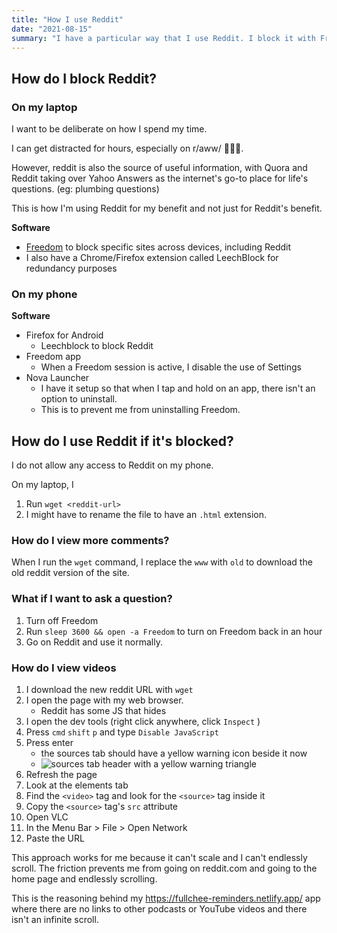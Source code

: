```yaml
---
title: "How I use Reddit"
date: "2021-08-15"
summary: "I have a particular way that I use Reddit. I block it with Freedom and I use wget to download individual pages."
---
```


## How do I block Reddit?

### On my laptop
I want to be deliberate on how I spend my time.

I can get distracted for hours, especially on r/aww/ 🐰🐱🐶.

However, reddit is also the source of useful information, with Quora and Reddit taking over Yahoo Answers as the internet's go-to place for life's questions. (eg: plumbing questions)

This is how I'm using Reddit for my benefit and not just for Reddit's benefit.


**Software**
* [Freedom](https://freedom.to/) to block specific sites across devices, including Reddit
* I also have a Chrome/Firefox extension called LeechBlock for redundancy purposes


### On my phone

**Software**

* Firefox for Android
    * Leechblock to block Reddit
* Freedom app
    * When a Freedom session is active, I disable the use of Settings
* Nova Launcher
    * I have it setup so that when I tap and hold on an app, there isn't an option to uninstall.
    * This is to prevent me from uninstalling Freedom.


## How do I use Reddit if it's blocked?

I do not allow any access to Reddit on my phone.

On my laptop, I

1. Run `wget <reddit-url>`
2. I might have to rename the file to have an `.html` extension.

### How do I view more comments?

When I run the `wget` command, I replace the `www` with `old` to download the old reddit version of the site.


### What if I want to ask a question?
1. Turn off Freedom
2. Run `sleep 3600 && open -a Freedom` to turn on Freedom back in an hour
3. Go on Reddit and use it normally.

### How do I view videos

1. I download the new reddit URL with `wget`
2. I open the page with my web browser.
    * Reddit has some JS that hides
3. I open the dev tools (right click anywhere, click `Inspect` )
4. Press `cmd` `shift` `p` and type `Disable JavaScript`
5. Press enter
    * the sources tab should have a yellow warning icon beside it now
    * ![sources tab header with a yellow warning triangle](/assets/images/blog/sources-tab.png)
6. Refresh the page
7. Look at the elements tab
8. Find the `<video>` tag and look for the `<source>` tag inside it
9. Copy the `<source>` tag's `src` attribute
10. Open VLC
11. In the Menu Bar > File > Open Network
12. Paste the URL

This approach works for me because it can't scale and I can't endlessly scroll. The friction prevents me from going on reddit.com and going to the home page and endlessly scrolling.

This is the reasoning behind my https://fullchee-reminders.netlify.app/ app where there are no links to other podcasts or YouTube videos and there isn't an infinite scroll.

